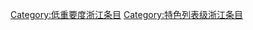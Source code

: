 {{Articles by Quality and Importance|project=浙江|template=浙江专题|_bottom=true|articleonly=true|dispzero=no|linkstyle=}}
[[Category:低重要度浙江条目|Category:低重要度浙江条目]]
[[Category:特色列表级浙江条目|Category:特色列表级浙江条目]]
